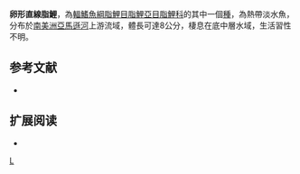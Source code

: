 {{Speciesbox 
| taxon = Moenkhausia ovalis
| status = NE
| status_system = IUCN3.1
| authority =  [[Günther|Günther]], 1868
| synonyms = *''Tetragonopterus ovalis''<br /><small>Günther, 1868</small>
}}
'''卵形直線脂鯉'''，為[[輻鰭魚綱|輻鰭魚綱]][[脂鯉目|脂鯉目]][[脂鯉亞目|脂鯉亞目]][[脂鯉科|脂鯉科]]的其中一個[[種|種]]，為熱帶淡水魚，分布於[[南美洲|南美洲]][[亞馬遜河|亞馬遜河]]上游流域，體長可達8公分，棲息在底中層水域，生活習性不明。

==参考文献==
{{refbegin}}
*{{FishBase_species|genus=Moenkhausia|species=ovalis|year=2013|month=12}}
{{refend}}

== 扩展阅读 ==
{{refbegin}}
*{{wikispecies-inline|Moenkhausia ovalis|卵形直線脂鯉}}
{{refend}}
{{Taxonbar|from=Q5599093}}

[[Category:直線脂鯉屬|L]]


{{魚類小作品}}
